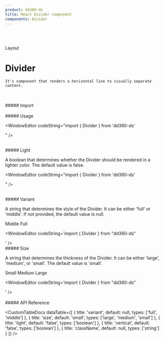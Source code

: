 ```yaml
---
product: dd360-ds
title: React Divider component
components: Divider
---
```


<br />
<br />

<Label>Layout</Label>

# <span name="floating-nav">Divider</span>

    It's component that renders a horizontal line to visually separate content.

<br />
<br />
##### <span name="floating-nav">Import</span>

<WindowEditor codeString="import { Divider } from 'dd360-ds'" />
<WindowEditor codeString="import Divider from 'dd360-ds/Divider'" />

<br />
<br />
##### <span name="floating-nav">Usage</span>

<ContainerComponentDoc>
    <Divider />
</ContainerComponentDoc>

<WindowEditor codeString="import { Divider } from 'dd360-ds'

<Divider />" />

<br />
##### <span name="floating-nav">Light</span>

A boolean that determines whether the Divider should be rendered in a lighter color. The default value is false.

<ContainerComponentDoc>
    <Divider light />
</ContainerComponentDoc>

<WindowEditor codeString="import { Divider } from 'dd360-ds'

<Divider light />" />

<br />
##### <span name="floating-nav">Variant</span>

A string that determines the style of the Divider. It can be either 'full' or 'middle'. If not provided, the default value is null.

<ContainerComponentDoc>
    <Text>Middle</Text>
    <Divider variant="middle" />
    <Text className="flex mt-2">Full</Text>
    <Divider variant="full" />
</ContainerComponentDoc>

<WindowEditor codeString='import { Divider } from "dd360-ds"

<Divider variant="middle" />
<Divider variant="full" />' />

<br />
##### <span name="floating-nav">Size</span>

A string that determines the thickness of the Divider. It can be either 'large', 'medium', or 'small'. The default value is 'small'.

<ContainerComponentDoc>
    <Text>Small</Text>
    <Divider size="small" />
    <Text className="flex mt-2">Medium</Text>
    <Divider size="medium" />
    <Text className="flex mt-2">Large</Text>
    <Divider size="large" />
</ContainerComponentDoc>

<WindowEditor codeString='import { Divider } from "dd360-ds"

<Divider size="small" />
<Divider size="medium" />
<Divider size="large" />' />

<br />
<br />
##### <span name="floating-nav">API Reference</span>

<CustomTableDocs
    dataTable={[
        { title: 'variant', default: null, types: ['full', 'middle'] },
        { title: 'size', default: 'small', types: ['large', 'medium', 'small'] },
        { title: 'light', default: 'false', types: ['boolean'] },
        { title: 'vertical', default: 'false', types: ['boolean'] },
        { title: 'className', default: null, types: ['string'] }
    ]}
/>
